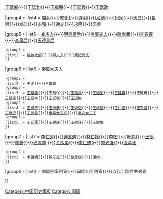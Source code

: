 {{Navbox
|name  = 閩國
|title = [[闽国]]
|above = 909年－933年－945年

|group1 = {{center|歷史}}
|list1  = 

|group2 = {{center|[[神祇]]}}
|list2  = [[寶皇君]]

|group3 = {{center|[[五代十国君主列表|帝王]]}}
|list3  = [[王審知]]{{•}}[[王延翰]]{{•}}[[王延鈞]]{{•}}[[王繼鵬]]{{•}}[[王延羲]]{{•}}[[王延政]]

|group4 = {{center|年號}}
|list4  = [[開平 (年號)|開平]]{{•}}[[乾化]]{{•}}[[贞明 (后梁)|貞明]]{{•}}[[龙德]]{{•}}[[同光]]{{•}}[[天成 (后唐)|天成]]{{•}}[[长兴 (年号)|長興]]{{•}}[[龙启]]{{•}}[[永和 (闽)|永和]]{{•}}[[通文]]{{•}}[[永隆 (闽)|永隆]]{{•}}[[天德 (闽)|天德]]

|group5 = {{center|后妃}}
|list5  = {{Navbox subgroup
 |group1 = {{center|皇后}}
 |list1  = [[任内明]]{{•}}[[崔夫人 (王延翰)|崔夫人]]{{•}}[[明惠皇后 (閩)|明惠皇后]]{{•}}[[金氏 (王延钧)|金廢夫人]]{{•}}[[陳金鳳]]{{•}}[[李春鷰]]{{•}}[[李皇后 (王延羲)|李皇后]]{{•}}[[天德皇后 (閩)|天德皇后]]
 |group2 = {{center|嬪妃}}
 |list2  = [[龍啟太后]]{{•}}[[李夫人 (闽康宗)|李夫人]]{{•}}[[尚賢妃|賢妃尚氏]]
 }}

|group6 = {{center|宗室}}
|list6  = {{Navbox subgroup
 |group1 = {{center|一世}}
 |list1  = [[王恁]]{{•}}[[秦國太夫人]]
 |group2 = {{center|二世}}
 |list2  = [[王潮]]{{•}}[[王審邽]]
 |group3 = {{center|三世}}
 |list3  = [[王延美]]{{•}}王延保{{•}}[[王延武]]{{•}}[[王延望]]{{•}}[[王延喜]]{{•}}王延資{{•}}[[王延宗]]{{•}}[[王延丰]]{{•}}王延儀{{•}}[[王延彬]]
 |group4 = {{center|四世}}
 |list4  = [[王继严]]{{•}}[[王继恭]]{{•}}[[王继韬]]{{•}}[[王继镕]]{{•}}[[王仁達]]{{•}}[[王亚澄]]{{•}}[[王继沂]]{{•}}[[王继昌]]{{•}}[[王延鈞#子嗣|皇長女王氏]]{{•}}[[王延鈞#子嗣|皇次女王氏]]
 |group5 = {{center|養子孫}}
 |list5  = [[王延稟]]{{•}}王繼雄{{•}}王繼升{{•}}王繼倫
 }}

|group7 = {{center|人物}}
|list7  = {{Navbox subgroup
 |group1 = {{center|臣僚}}
 |list1  = [[朱文進]]{{•}}[[李仁達]]{{•}}[[連重遇]]{{•}}[[林仁翰]]{{•}}[[李敏 (閩)|李敏]]{{•}}[[叶翘]]{{•}}[[王倓]]{{•}}[[李真 (閩)|李真]]{{•}}[[杨沂丰]]{{•}}[[余廷英]]{{•}}[[李仁遇]]{{•}}[[李光准]]{{•}}[[潘承祐]]
 |group2 = {{center|僧道}}
 |list2  = [[卓儼明]]{{•}}[[陳守元]]{{•}}[[徐彥樸]]{{•}}[[譚峭]]
 }}

|group8 = {{center|列表}}
|list8  = [[閩國皇室列表]]{{•}}[[闽国州县列表]]{{•}}[[五代十国君主列表]]

}}<noinclude>
[[Category:中国历史模板]]
[[Category:闽国]]
</noinclude>